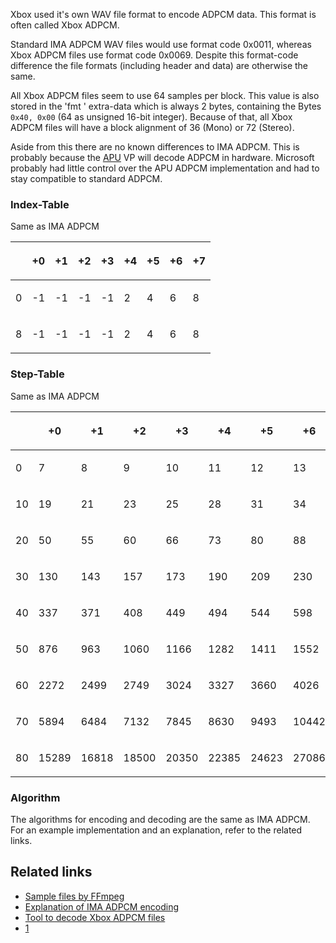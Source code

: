 Xbox used it's own WAV file format to encode ADPCM data. This format is often called Xbox ADPCM.

Standard IMA ADPCM WAV files would use format code 0x0011, whereas Xbox ADPCM files use format code 0x0069.
Despite this format-code difference the file formats (including header and data) are otherwise the same.

All Xbox ADPCM files seem to use 64 samples per block.
This value is also stored in the 'fmt ' extra-data which is always 2 bytes, containing the Bytes <code>0x40, 0x00</code> (64 as unsigned 16-bit integer).
Because of that, all Xbox ADPCM files will have a block alignment of 36 (Mono) or 72 (Stereo).

Aside from this there are no known differences to IMA ADPCM.
This is probably because the [[APU]] VP will decode ADPCM in hardware. Microsoft probably had little control over the APU ADPCM implementation and had to stay compatible to standard ADPCM.

=== Index-Table ===

Same as IMA ADPCM

{| class="wikitable"
!     ||    +0 ||    +1 ||    +2 ||    +3 ||    +4 ||    +5 ||    +6 ||    +7
|-
! 0
| -1 || -1 || -1 || -1 || 2 || 4 || 6 || 8 
|-
! 8
| -1 || -1 || -1 || -1 || 2 || 4 || 6 || 8 
|}

=== Step-Table ===

Same as IMA ADPCM

{| class="wikitable"
!     ||    +0 ||    +1 ||    +2 ||    +3 ||    +4 ||    +5 ||    +6 ||    +7 ||    +8 ||    +9
|-
!  0
|     7 ||     8 ||     9 ||    10 ||    11 ||    12 ||    13 ||    14 ||    16 ||    17
|-
! 10
|    19 ||    21 ||    23 ||    25 ||    28 ||    31 ||    34 ||    37 ||    41 ||    45 
|-
! 20
|    50 ||    55 ||    60 ||    66 ||    73 ||    80 ||    88 ||    97 ||   107 ||   118 
|-
! 30
|   130 ||   143 ||   157 ||   173 ||   190 ||   209 ||   230 ||   253 ||   279 ||   307
|-
! 40
|   337 ||   371 ||   408 ||   449 ||   494 ||   544 ||   598 ||   658 ||   724 ||   796
|-
! 50
|   876 ||   963 ||  1060 ||  1166 ||  1282 ||  1411 ||  1552 ||  1707 ||  1878 ||  2066
|-
! 60
|  2272 ||  2499 ||  2749 ||  3024 ||  3327 ||  3660 ||  4026 ||  4428 ||  4871 ||  5358
|-
! 70
|  5894 ||  6484 ||  7132 ||  7845 ||  8630 ||  9493 || 10442 || 11487 || 12635 || 13899
|-
! 80
| 15289 || 16818 || 18500 || 20350 || 22385 || 24623 || 27086 || 29794 || 32767 ||      
|}

=== Algorithm ===

The algorithms for encoding and decoding are the same as IMA ADPCM.
For an example implementation and an explanation, refer to the related links.

== Related links ==

* [http://samples.ffmpeg.org/game-formats/xbox-adpcm-wav/ Sample files by FFmpeg]
* [https://wiki.multimedia.cx/index.php/IMA_ADPCM Explanation of IMA ADPCM encoding]
* [https://github.com/JayFoxRox/xbox-tools/tree/master/adpcm-decoder Tool to decode Xbox ADPCM files]
* [https://wiki.multimedia.cx/index.php/Microsoft_IMA_ADPCM]